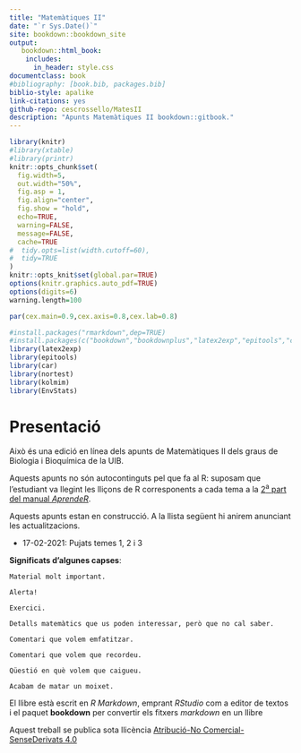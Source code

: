 ```yaml
--- 
title: "Matemàtiques II"
date: "`r Sys.Date()`"
site: bookdown::bookdown_site
output: 
   bookdown::html_book:
    includes:
      in_header: style.css
documentclass: book
#bibliography: [book.bib, packages.bib]
biblio-style: apalike
link-citations: yes
github-repo: cescrossello/MatesII
description: "Apunts Matemàtiques II bookdown::gitbook."
---
```


```r
library(knitr)
#library(xtable)
#library(printr)
knitr::opts_chunk$set(
  fig.width=5, 
  out.width="50%",
  fig.asp = 1,
  fig.align="center", 
  fig.show = "hold",
  echo=TRUE, 
  warning=FALSE, 
  message=FALSE,
  cache=TRUE
#  tidy.opts=list(width.cutoff=60),
#  tidy=TRUE
)
knitr::opts_knit$set(global.par=TRUE)
options(knitr.graphics.auto_pdf=TRUE)
options(digits=6)
warning.length=100
```

```r
par(cex.main=0.9,cex.axis=0.8,cex.lab=0.8)
```



```r
#install.packages("rmarkdown",dep=TRUE)
#install.packages(c("bookdown","bookdownplus","latex2exp","epitools","car","nortest","kolmim","EnvStats"),dep=TRUE)
library(latex2exp)
library(epitools)
library(car)
library(nortest)
library(kolmim)
library(EnvStats)
```

\renewcommand\chaptername{Tema}
\renewcommand{\leq}{\leqslant}
\renewcommand{\geq}{\geqslant}

# Presentació {-}

Això és una edició en línea dels apunts de Matemàtiques II dels graus de Biologia i Bioquímica de la UIB. 

Aquests apunts no són autocontinguts pel que fa al R: suposam que l'estudiant va llegint les lliçons de R corresponents a cada tema a la [2^a^ part del manual  *AprendeR*](https://aprender-uib.github.io/AprendeR2/).

Aquests apunts estan en construcció. A la llista següent hi anirem anunciant les actualitzacions.

* 17-02-2021: Pujats temes 1, 2 i 3

**Significats d'algunes capses**:

```block2
Material molt important.
```
```block2
Alerta!
```
```block2
Exercici.
```
```block2
Detalls matemàtics que us poden interessar, però que no cal saber.
```
```block2
Comentari que volem emfatitzar.
```
```block2
Comentari que volem que recordeu.
```
```block2
Qüestió en què volem que caigueu.
```
```block2
Acabam de matar un moixet.
```



El llibre està escrit en *R Markdown*, emprant *RStudio* com a editor de textos i el paquet **bookdown** per convertir els fitxers *markdown* en un llibre 

Aquest treball se publica sota llicència [Atribució-No Comercial-SenseDerivats 4.0](https://creativecommons.org/licenses/by-nc-nd/4.0/)

